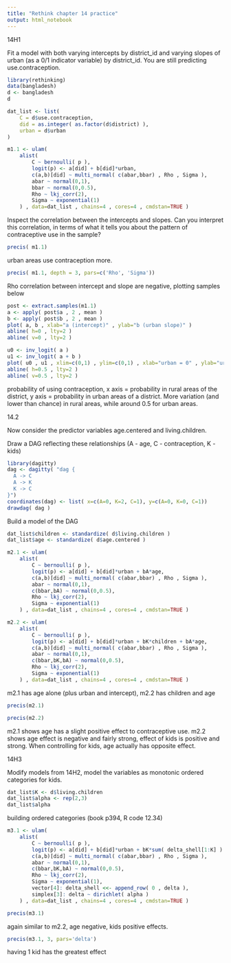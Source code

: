 ```yaml
---
title: "Rethink chapter 14 practice"
output: html_notebook
---
```


14H1

Fit a model with both varying intercepts by district_id and varying slopes of urban (as a 0/1 indicator variable) by district_id. You are still predicting use.contraception.

```r
library(rethinking)
data(bangladesh)
d <- bangladesh
d
```
```r
dat_list <- list(
    C = d$use.contraception,
    did = as.integer( as.factor(d$district) ),
    urban = d$urban
)
```

```r
m1.1 <- ulam(
    alist(
        C ~ bernoulli( p ),
        logit(p) <- a[did] + b[did]*urban,
        c(a,b)[did] ~ multi_normal( c(abar,bbar) , Rho , Sigma ),
        abar ~ normal(0,1),
        bbar ~ normal(0,0.5),
        Rho ~ lkj_corr(2),
        Sigma ~ exponential(1)
    ) , data=dat_list , chains=4 , cores=4 , cmdstan=TRUE )
```
Inspect the correlation between the intercepts and slopes. Can you interpret this correlation, in terms of what it tells you about the pattern of contraceptive use in the sample?

```r
precis( m1.1)
```
urban areas use contraception more.

```r
precis( m1.1, depth = 3, pars=c('Rho', 'Sigma'))
```
Rho correlation between intercept and slope are negative, plotting samples below

```r
post <- extract.samples(m1.1)
a <- apply( post$a , 2 , mean )
b <- apply( post$b , 2 , mean )
plot( a, b , xlab="a (intercept)" , ylab="b (urban slope)" )
abline( h=0 , lty=2 )
abline( v=0 , lty=2 )
```
```r
u0 <- inv_logit( a )
u1 <- inv_logit( a + b )
plot( u0 , u1 , xlim=c(0,1) , ylim=c(0,1) , xlab="urban = 0" , ylab="urban = 1" ) 
abline( h=0.5 , lty=2 )
abline( v=0.5 , lty=2 )
```
probability of using contraception, x axis = probability in rural areas of the district, y axis = probability in urban areas of a district. More variation (and lower than chance) in rural areas, while around 0.5 for urban areas.



14.2

Now consider the predictor variables age.centered and living.children.

Draw a DAG reflecting these relationships (A - age, C - contraception, K - kids)
```r
library(dagitty)
dag <- dagitty( "dag {
  A -> C
  A -> K
  K -> C
}")
coordinates(dag) <- list( x=c(A=0, K=2, C=1), y=c(A=0, K=0, C=1))
drawdag( dag )
```
Build a model of the DAG
```r
dat_list$children <- standardize( d$living.children )
dat_list$age <- standardize( d$age.centered )
```

```r
m2.1 <- ulam(
    alist(
        C ~ bernoulli( p ),
        logit(p) <- a[did] + b[did]*urban + bA*age,
        c(a,b)[did] ~ multi_normal( c(abar,bbar) , Rho , Sigma ),
        abar ~ normal(0,1),
        c(bbar,bA) ~ normal(0,0.5),
        Rho ~ lkj_corr(2),
        Sigma ~ exponential(1)
    ) , data=dat_list , chains=4 , cores=4 , cmdstan=TRUE )
```

```r
m2.2 <- ulam(
    alist(
        C ~ bernoulli( p ),
        logit(p) <- a[did] + b[did]*urban + bK*children + bA*age,
        c(a,b)[did] ~ multi_normal( c(abar,bbar) , Rho , Sigma ),
        abar ~ normal(0,1),
        c(bbar,bK,bA) ~ normal(0,0.5),
        Rho ~ lkj_corr(2),
        Sigma ~ exponential(1)
    ) , data=dat_list , chains=4 , cores=4 , cmdstan=TRUE )
```

m2.1 has age alone (plus urban and intercept), m2.2 has children and age
```r
precis(m2.1)
```
```r
precis(m2.2)
```
m2.1 shows age has a slight positive effect to contraceptive use.
m2.2 shows age effect is negative and fairly strong, effect of kids is positive and strong. When controlling for kids, age actually has opposite effect.


14H3

Modify models from 14H2, model the variables as monotonic ordered categories for kids.

```r
dat_list$K <- d$living.children
dat_list$alpha <- rep(2,3)
dat_list$alpha
```

building ordered categories (book p394, R code 12.34)

```r
m3.1 <- ulam(
    alist(
        C ~ bernoulli( p ),
        logit(p) <- a[did] + b[did]*urban + bK*sum( delta_shell[1:K] ) + bA*age,
        c(a,b)[did] ~ multi_normal( c(abar,bbar) , Rho , Sigma ),
        abar ~ normal(0,1),
        c(bbar,bK,bA) ~ normal(0,0.5),
        Rho ~ lkj_corr(2),
        Sigma ~ exponential(1),
        vector[4]: delta_shell <<- append_row( 0 , delta ),
        simplex[3]: delta ~ dirichlet( alpha )
    ) , data=dat_list , chains=4 , cores=4 , cmdstan=TRUE )
```

```r
precis(m3.1)
```
again similar to m2.2, age negative, kids positive effects.

```r
precis(m3.1, 3, pars='delta')
```

having 1 kid has the greatest effect
